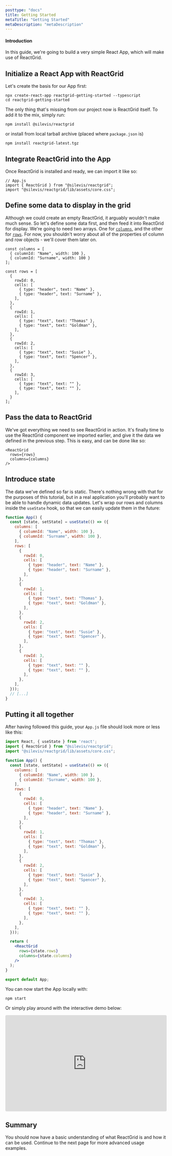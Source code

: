 ```yaml
---
posttype: "docs"
title: Getting Started
metaTitle: "Getting Started"
metaDescription: "metaDescription"
---
```


#### Introduction

In this guide, we're going to build a very simple React App, which will make use of ReactGrid.

## Initialize a React App with ReactGrid

Let's create the basis for our App first:
```shell
npx create-react-app reactgrid-getting-started --typescript
cd reactgrid-getting-started
```

The only thing that's missing from our project now is ReactGrid itself.
To add it to the mix, simply run:
```shell
npm install @silevis/reactgrid
```

or install from local tarball archive (placed where `package.json` is)

```shell
npm install reactgrid-latest.tgz
```

##  Integrate ReactGrid into the App

Once ReactGrid is installed and ready, we can import it like so:
```tsx
// App.js
import { ReactGrid } from "@silevis/reactgrid";
import "@silevis/reactgrid/lib/assets/core.css";
```

## Define some data to display in the grid

Although we could create an empty ReactGrid, it arguably wouldn't make much sense.
So let's define some data first, and then feed it into ReactGrid for display.
We're going to need two arrays. One for [`columns`](link), and the other for [`rows`](link).
For now, you shouldn't worry about all of the properties of column and row objects -
we'll cover them later on. 

```tsx
const columns = [
  { columnId: "Name", width: 100 },
  { columnId: "Surname", width: 100 }
];

const rows = [
  {
    rowId: 0,
    cells: [
      { type: "header", text: "Name" },
      { type: "header", text: "Surname" },
    ],
  },
  {
    rowId: 1,
    cells: [
      { type: "text", text: "Thomas" },
      { type: "text", text: "Goldman" },
    ],
  },
  {
    rowId: 2,
    cells: [
      { type: "text", text: "Susie" },
      { type: "text", text: "Spencer" },
    ],
  },
  {
    rowId: 3,
    cells: [
      { type: "text", text: "" },
      { type: "text", text: "" },
    ],
  }
];
```

## Pass the data to ReactGrid

We've got everything we need to see ReactGrid in action.
It's finally time to use the ReactGrid component we imported earlier, and give it the data
we defined in the previous step. This is easy, and can be done like so:

``` tsx
<ReactGrid
  rows={rows}
  columns={columns}
/>
```

## Introduce state

The data we've defined so far is static. There's nothing wrong with that
for the purposes of this tutorial, but in a real application you'll probably want
to be able to handle dynamic data updates.
Let's wrap our rows and columns inside the `useState` hook, so that we can easily update them
in the future:

```jsx
function App() {
  const [state, setState] = useState(() => ({
    columns: [
      { columnId: "Name", width: 100 },
      { columnId: "Surname", width: 100 },
    ],
    rows: [
      {
        rowId: 0,
        cells: [
          { type: "header", text: "Name" },
          { type: "header", text: "Surname" },
        ],
      },
      {
        rowId: 1,
        cells: [
          { type: "text", text: "Thomas" },
          { type: "text", text: "Goldman" },
        ],
      },
      {
        rowId: 2,
        cells: [
          { type: "text", text: "Susie" },
          { type: "text", text: "Spencer" },
        ],
      },
      {
        rowId: 3,
        cells: [
          { type: "text", text: "" },
          { type: "text", text: "" },
        ],
      },
    ],
  }));
  // [...]
}

```

## Putting it all together

After having followed this guide, your `App.js` file should look more or less like this:
```jsx
import React, { useState } from 'react';
import { ReactGrid } from "@silevis/reactgrid";
import "@silevis/reactgrid/lib/assets/core.css";

function App() {
  const [state, setState] = useState(() => ({
    columns: [
      { columnId: "Name", width: 100 },
      { columnId: "Surname", width: 100 },
    ],
    rows: [
      {
        rowId: 0,
        cells: [
          { type: "header", text: "Name" },
          { type: "header", text: "Surname" },
        ],
      },
      {
        rowId: 1,
        cells: [
          { type: "text", text: "Thomas" },
          { type: "text", text: "Goldman" },
        ],
      },
      {
        rowId: 2,
        cells: [
          { type: "text", text: "Susie" },
          { type: "text", text: "Spencer" },
        ],
      },
      {
        rowId: 3,
        cells: [
          { type: "text", text: "" },
          { type: "text", text: "" },
        ],
      },
    ],
  }));

  return (
    <ReactGrid
      rows={state.rows}
      columns={state.columns}
    />
  );
}

export default App;
```

You can now start the App locally with:
```shell
npm start
```
Or simply play around with the interactive demo below:

<iframe
  src="https://stackblitz.com/edit/reactgrid-getting-started?embed=1&file=index.tsx&hideExplorer=1"
  style="width:100%; height:300px; border:0; border-radius: 4px; overflow:hidden;"
  title="reactgrid-getting-started"
  allow="geolocation; microphone; camera; midi; vr; accelerometer; gyroscope; payment; ambient-light-sensor; encrypted-media; usb"
  sandbox="allow-modals allow-forms allow-popups allow-scripts allow-same-origin"
></iframe>

## Summary
You should now have a basic understanding of what ReactGrid is and how it can be used.
Continue to the next page for more advanced usage examples.
